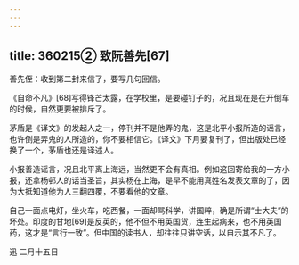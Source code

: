 ```yaml
---
---
---
```

title: 360215② 致阮善先[67]
---




善先侄：收到第二封来信了，要写几句回信。

《自命不凡》[68]写得锋芒太露，在学校里，是要碰钉子的，况且现在是在开倒车的时候，自然更要被排斥了。

茅盾是《译文》的发起人之一，停刊并不是他弄的鬼，这是北平小报所造的谣言，也许倒是弄鬼的人所造的，你不要相信它。《译文》下月要复刊了，但出版处已经换了一个，茅盾也还是译述人。

小报善造谣言，况且北平离上海远，当然更不会有真相。例如这回寄给我的一方小报，还拿杨邨人的话当圣旨，其实杨在上海，是早不能用真姓名发表文章的了，因为大抵知道他为人三翻四覆，不要看他的文章。

自己一面点电灯，坐火车，吃西餐，一面却骂科学，讲国粹，确是所谓“士大夫”的坏处。印度的甘地[69]是反英的，他不但不用英国货，连生起病来，也不用英国药，这才是“言行一致”。但中国的读书人，却往往只讲空话，以自示其不凡了。

迅 二月十五日